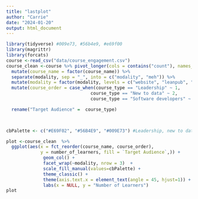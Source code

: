 ```yaml
---
title: "lastplot"
author: "Carrie"
date: "2024-01-20"
output: html_document
---
```


```r
library(tidyverse) #009e73, #56b4e9, #e69f00
library(magrittr)
library(forcats)
course <-read_csv("data/course_engagement.csv")
course_clean <-course %>% pivot_longer(cols = contains("count"), names_to = "modality", values_to = "number_of_learners") %>%
  mutate(course_name = factor(course_name)) %>%
  separate(modality, sep = "_", into = c("modality", "meh")) %>% 
  mutate(modality = factor(modality, levels = c("website", "leanpub", "coursera")))%>%
  mutate(course_order = case_when(course_type == "Leadership" ~ 1,
                                course_type == "New to data" ~ 2,
                                course_type == "Software developers" ~ 3)) %>%

  rename("Target Audience" =  course_type)

        

cbPalette <- c("#E69F02", "#56B4E9", "#009E73") #Leadership, new to data science, software developers

plot <-course_clean  %>% 
  ggplot(aes(x = fct_reorder(course_name, course_order),
             y = number_of_learners, fill = `Target Audience`,)) +
              geom_col() + 
              facet_wrap(~modality, nrow = 3)  + 
              scale_fill_manual(values=cbPalette) + 
              theme_classic() + 
              theme(axis.text.x = element_text(angle = 45, hjust=1)) + 
              labs(x = NULL, y = "Number of Learners")
plot
```
